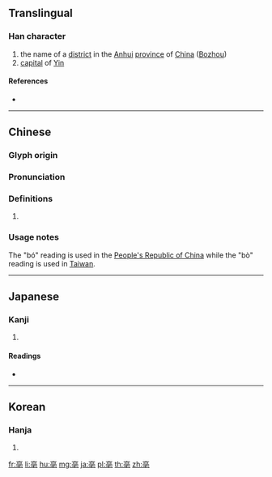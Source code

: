 {{character info/new}}
==Translingual==

===Han character===
{{Han char|rn=8|rad=亠|as=08|sn=10|four=00714|canj=YRBP|ids=⿱⿳亠口冖乇}}

# the name of a [[district]] in the [[Anhui]] [[province]] of [[China]] ([[wikipedia:Bozhou|Bozhou]])
# [[capital]] of [[Yin]]

====References====
* {{Han ref|kx=0089.090|dkj=00312|dj=0188.230|hdz=10287.090|uh=4EB3|ud=20147|bh=ADBD|bd=44477}}

----

==Chinese==
{{zh-forms}}

===Glyph origin===
{{Han etym}}

===Pronunciation===
{{zh-pron
|m=bó,bò
|c=bok3,bok6
|mc=y
|oc=y
|cat=
}}

===Definitions===
{{zh-hanzi}}

# {{rfdef|zh}}

===Usage notes===
The "bó" reading is used in the [[People's Republic of China]] while the "bò" reading is used in [[Taiwan]].

----

==Japanese==

===Kanji===
{{ja-kanji|grade=|rs=亠08}}

# {{defn|lang=ja|sort=亠08}}

====Readings====
* {{ja-readings|on=[[はく]] (haku), [[ばく]] (baku)|kun=}}

----

==Korean==

===Hanja===
{{ko-hanja|hangeul=박|rv=bak|mr=pak}}

# {{defn|lang=ko|sort=亠08}}

[[fr:亳]]
[[li:亳]]
[[hu:亳]]
[[mg:亳]]
[[ja:亳]]
[[pl:亳]]
[[th:亳]]
[[zh:亳]]